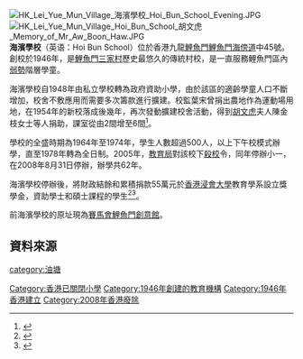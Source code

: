 {{Coord|22.28913|114.23747|type:landmark_region:HK|display=title}}
[[File:HK_Lei_Yue_Mun_Village_海濱學校_Hoi_Bun_School_Evening.JPG|thumb]]
[[File:HK_Lei_Yue_Mun_Village_Hoi_Bun_School_胡文虎_Memory_of_Mr_Aw_Boon_Haw.JPG|thumb]]
'''海濱學校'''（英语：Hoi Bun School）位於香港九龍[[鯉魚門|鯉魚門]][[鯉魚門海傍道|鯉魚門海傍道]]中45號。創校於1946年，是[[鯉魚門|鯉魚門]][[三家村_(九龍)|三家村]]歷史最悠久的傳統村校，是一直服務鯉魚門區內[[弱勢群體|弱勢]]階層學童。

海濱學校自1948年由私立學校轉為政府資助小學，由於該區的適齡學童人口不斷增加，校舍不敷應用而需要多次籌款進行擴建。校監葉宋曾捐出農地作為運動場用地，在1954年的新校落成後幾年，再次發動擴建校舍活動，得到[[胡文虎|胡文虎]]夫人陳金枝女士等人捐助，課室從由2間增至6間<ref> {{Cite book | author =  | title = 《「民系『故』中尋」系列 － 鯉魚門三家村·茶果嶺 時、地、人的探討》 | location = 香港 | publisher = 救世軍耆才拓展計劃觀塘中心 | date = 2005-09 | pages = 第41-42頁 |ISBN =988-97846-4-5| accessdate =  | url =  | language= | quote =  }}</ref>。

學校的全盛時期為1964年至1974年，學生人數超過500人，以上下午校模式辦學，直至1978年轉為全日制。2005年，[[教育局_(香港)|教育局]]對該校下[[殺校|殺校]]令，同年停辦小一，在2008年8月31日停辦，辦學共62年。

海濱學校停辦後，將財政結餘和累積捐款55萬元於[[香港浸會大學|香港浸會大學]]教育學系設立獎學金，資助學士和碩士課程的學生<ref>{{cite news | title = 浸大教育學系獲海濱學校捐資五十五萬成立獎學金 | date = 2009-10-20 | url = http://www.hkcna.hk/content/2009/1020/29237.shtml | work = 香港新聞網 | accessdate = 2011-02-13 | archive-date = 2016-03-04 | archive-url = https://web.archive.org/web/20160304104811/http://www.hkcna.hk/content/2009/1020/29237.shtml | dead-url = no }}</ref><ref>{{cite news | title = 海濱停辦55萬盈餘捐浸大 設獎學金培育教師 | date = 2009-10-21 | url = http://life.mingpao.com/cfm/dailynews3b.cfm?File=20091021/nalgf/gfa1h.txt | work = 明報 | accessdate = 2011-02-13 | archive-date = 2016-03-04 | archive-url = https://web.archive.org/web/20160304211000/http://life.mingpao.com/cfm/dailynews3b.cfm?File=20091021%2Fnalgf%2Fgfa1h.txt | dead-url = no }}</ref>。

前海濱學校的原址現為[[賽馬會鯉魚門創意館|賽馬會鯉魚門創意館]]。

==資料來源==
{{Reflist}}

[[Category:香港已關閉小學|Category:香港已關閉小學]]
[[category:油塘|category:油塘]]
[[Category:1946年創建的教育機構|Category:1946年創建的教育機構]]
[[Category:1946年香港建立|Category:1946年香港建立]]
[[Category:2008年香港廢除|Category:2008年香港廢除]]
